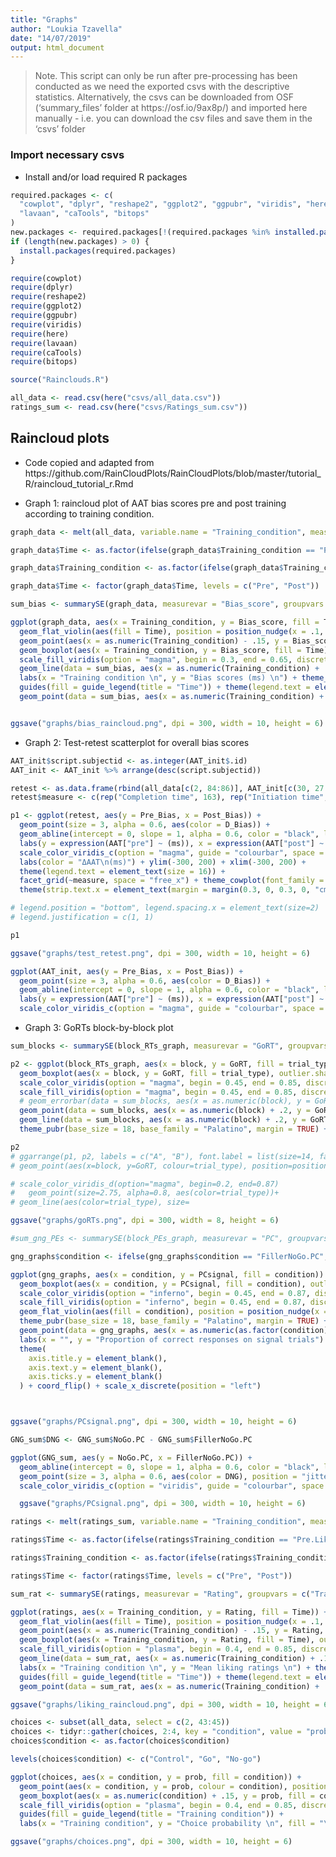 ```yaml
---
title: "Graphs"
author: "Loukia Tzavella"
date: "14/07/2019"
output: html_document
---
```


> Note. This script can only be run after pre-processing has been conducted as we need the exported csvs with the descriptive statistics. Alternatively, the csvs can be downloaded from OSF ('summary_files' folder at https://osf.io/9ax8p/) and imported here manually - i.e. you can download the csv files and save them in the 'csvs' folder

### Import necessary csvs 

* Install and/or load required R packages 

```r
required.packages <- c(
  "cowplot", "dplyr", "reshape2", "ggplot2", "ggpubr", "viridis", "here",
  "lavaan", "caTools", "bitops"
)
new.packages <- required.packages[!(required.packages %in% installed.packages()[, "Package"])]
if (length(new.packages) > 0) {
  install.packages(required.packages)
}

require(cowplot)
require(dplyr)
require(reshape2)
require(ggplot2)
require(ggpubr)
require(viridis)
require(here)
require(lavaan)
require(caTools)
require(bitops)

source("Rainclouds.R")
```

```r
all_data <- read.csv(here("csvs/all_data.csv"))
ratings_sum <- read.csv(here("csvs/Ratings_sum.csv"))
```

## Raincloud plots

* Code copied and adapted from https://github.com/RainCloudPlots/RainCloudPlots/blob/master/tutorial_R/raincloud_tutorial_r.Rmd 

* Graph 1: raincloud plot of AAT bias scores pre and post training according to training condition. 

```r
graph_data <- melt(all_data, variable.name = "Training_condition", measure.vars = c("Pre_Go_bias", "Pre_NoGo_bias", "Pre_Filler_bias", "Post_Go_bias", "Post_NoGo_bias", "Post_Filler_bias"), value.name = "Bias_score")

graph_data$Time <- as.factor(ifelse(graph_data$Training_condition == "Pre_Go_bias" | graph_data$Training_condition == "Pre_NoGo_bias" | graph_data$Training_condition == "Pre_Filler_bias", "Pre", "Post"))

graph_data$Training_condition <- as.factor(ifelse(graph_data$Training_condition == "Pre_Go_bias" | graph_data$Training_condition == "Post_Go_bias", "Go", ifelse(graph_data$Training_condition == "Pre_NoGo_bias" | graph_data$Training_condition == "Post_NoGo_bias", "No-go", "Control")))

graph_data$Time <- factor(graph_data$Time, levels = c("Pre", "Post"))
```

```r
sum_bias <- summarySE(graph_data, measurevar = "Bias_score", groupvars = c("Training_condition", "Time"))
```

```r
ggplot(graph_data, aes(x = Training_condition, y = Bias_score, fill = Time)) +
  geom_flat_violin(aes(fill = Time), position = position_nudge(x = .1, y = 0), adjust = 1.5, trim = TRUE, alpha = 0.7, colour = NA, show.legend = FALSE) +
  geom_point(aes(x = as.numeric(Training_condition) - .15, y = Bias_score, colour = Time), position = position_jitter(width = .05), size = 1.25, shape = 20, alpha = 0.8, show.legend = FALSE) +
  geom_boxplot(aes(x = Training_condition, y = Bias_score, fill = Time), outlier.shape = NA, alpha = 0.8, width = .1, colour = "black") +
  scale_fill_viridis(option = "magma", begin = 0.3, end = 0.65, discrete = TRUE) + scale_color_viridis(option = "magma", begin = 0.3, end = 0.65, discrete = TRUE) +
  geom_line(data = sum_bias, aes(x = as.numeric(Training_condition) + .1, y = Bias_score_mean, group = Time, colour = Time), linetype = 3, show.legend = FALSE, size = 0.75) +
  labs(x = "Training condition \n", y = "Bias scores (ms) \n") + theme_pubr(base_family = "Palatino", base_size = 14) +
  guides(fill = guide_legend(title = "Time")) + theme(legend.text = element_text(size = 14)) +
  geom_point(data = sum_bias, aes(x = as.numeric(Training_condition) + .1, y = Bias_score_mean, group = Time, colour = Time), shape = 22, size = 2, color = "black")


ggsave("graphs/bias_raincloud.png", dpi = 300, width = 10, height = 6)
```

* Graph 2: Test-retest scatterplot for overall bias scores

```r
AAT_init$script.subjectid <- as.integer(AAT_init$.id)
AAT_init <- AAT_init %>% arrange(desc(script.subjectid))

retest <- as.data.frame(rbind(all_data[c(2, 84:86)], AAT_init[c(30, 27:29)]))
retest$measure <- c(rep("Completion time", 163), rep("Initiation time", 163))
```


```r
p1 <- ggplot(retest, aes(y = Pre_Bias, x = Post_Bias)) +
  geom_point(size = 3, alpha = 0.6, aes(color = D_Bias)) +
  geom_abline(intercept = 0, slope = 1, alpha = 0.6, color = "black", lwd = 0.55) +
  labs(y = expression(AAT["pre"] ~ (ms)), x = expression(AAT["post"] ~ (ms))) +
  scale_color_viridis_c(option = "magma", guide = "colourbar", space = "Lab", begin = 0, end = 0.85, direction = 1) +
  labs(color = "ΔAAT\n(ms)") + ylim(-300, 200) + xlim(-300, 200) +
  theme(legend.text = element_text(size = 16)) +
  facet_grid(~measure, space = "free_x") + theme_cowplot(font_family = "Palatino", font_size = 18) +
  theme(strip.text.x = element_text(margin = margin(0.3, 0, 0.3, 0, "cm")), legend.text.align = 1, panel.spacing = unit(3, "lines"))

# legend.position = "bottom", legend.spacing.x = element_text(size=2)
# legend.justification = c(1, 1)

p1

ggsave("graphs/test_retest.png", dpi = 300, width = 10, height = 6)
```

```r
ggplot(AAT_init, aes(y = Pre_Bias, x = Post_Bias)) +
  geom_point(size = 3, alpha = 0.6, aes(color = D_Bias)) +
  geom_abline(intercept = 0, slope = 1, alpha = 0.6, color = "black", lwd = 0.55) +
  labs(y = expression(AAT["pre"] ~ (ms)), x = expression(AAT["post"] ~ (ms))) +
  scale_color_viridis_c(option = "magma", guide = "colourbar", space = "Lab", begin = 0, end = 0.85, direction = 1) + theme_pubr(base_family = "Palatino", base_size = 18, margin = TRUE, legend = "right") + labs(color = ~Delta ~ AAT) + ylim(-300, 200) + xlim(-300, 200) + theme(legend.text.align = 1) + theme(legend.text = element_text(size = 16))
```

* Graph 3: GoRTs block-by-block plot

```r
sum_blocks <- summarySE(block_RTs_graph, measurevar = "GoRT", groupvars = c("trial_type", "block"))

p2 <- ggplot(block_RTs_graph, aes(x = block, y = GoRT, fill = trial_type)) +
  geom_boxplot(aes(x = block, y = GoRT, fill = trial_type), outlier.shape = NA, alpha = 0.85, width = .3, colour = "black") +
  scale_color_viridis(option = "magma", begin = 0.45, end = 0.85, discrete = TRUE) +
  scale_fill_viridis(option = "magma", begin = 0.45, end = 0.85, discrete = TRUE) +
  # geom_errorbar(data = sum_blocks, aes(x = as.numeric(block), y = GoRT_mean, group = trial_type, colour = trial_type, ymin = GoRT_mean-se, ymax = GoRT_mean+se), width = .05) +
  geom_point(data = sum_blocks, aes(x = as.numeric(block) + .2, y = GoRT_mean, group = trial_type, colour = trial_type), shape = 22, size = 2, show.legend = FALSE, color = "black") +
  geom_line(data = sum_blocks, aes(x = as.numeric(block) + .2, y = GoRT_mean, group = trial_type, colour = trial_type), linetype = 3, alpha = 0.8, show.legend = FALSE, size = 0.65) + labs(x = "Block \n", y = "Mean GoRTs (ms) \n") +
  theme_pubr(base_size = 18, base_family = "Palatino", margin = TRUE) + guides(fill = guide_legend(title = "Trial type")) + theme(legend.text = element_text(size = 16))

p2
# ggarrange(p1, p2, labels = c("A", "B"), font.label = list(size=14, family="Palatino"), nrow = 1, ncol=2)
# geom_point(aes(x=block, y=GoRT, colour=trial_type), position=position_jitter(width = .05), size = 1.25, shape = 20, alpha=0.8, show.legend = FALSE)

# scale_color_viridis_d(option="magma", begin=0.2, end=0.87)
#   geom_point(size=2.75, alpha=0.8, aes(color=trial_type))+
# geom_line(aes(color=trial_type), size=

ggsave("graphs/goRTs.png", dpi = 300, width = 8, height = 6)
```

```r
#sum_gng_PEs <- summarySE(block_PEs_graph, measurevar = "PC", groupvars = c("trial_type", "blocks"))

gng_graphs$condition <- ifelse(gng_graphs$condition == "FillerNoGo.PC", "Signal (control)", "Signal (no-go)")

ggplot(gng_graphs, aes(x = condition, y = PCsignal, fill = condition)) +
  geom_boxplot(aes(x = condition, y = PCsignal, fill = condition), outlier.shape = NA, alpha = 0.85, width = .1, colour = "black") +
  scale_color_viridis(option = "inferno", begin = 0.45, end = 0.87, discrete = TRUE) +
  scale_fill_viridis(option = "inferno", begin = 0.45, end = 0.87, discrete = TRUE) +
  geom_flat_violin(aes(fill = condition), position = position_nudge(x = .3, y = 0), adjust = 1.5, trim = TRUE, alpha = 0.7, colour = NA, show.legend = FALSE) +
  theme_pubr(base_size = 18, base_family = "Palatino", margin = TRUE) + guides(fill = guide_legend(title = "Trial type")) +
  geom_point(data = gng_graphs, aes(x = as.numeric(as.factor(condition)) + .2, y = PCsignal, group = condition, colour = condition), alpha = 0.6, size = 1.25, show.legend = FALSE, position = position_jitter(width = 0.05)) +
  labs(x = "", y = "Proportion of correct responses on signal trials") + theme(legend.text = element_text(size = 18)) +
  theme(
    axis.title.y = element_blank(),
    axis.text.y = element_blank(),
    axis.ticks.y = element_blank()
  ) + coord_flip() + scale_x_discrete(position = "left")



ggsave("graphs/PCsignal.png", dpi = 300, width = 10, height = 6)
```


```r
GNG_sum$DNG <- GNG_sum$NoGo.PC - GNG_sum$FillerNoGo.PC

ggplot(GNG_sum, aes(y = NoGo.PC, x = FillerNoGo.PC)) +
  geom_abline(intercept = 0, slope = 1, alpha = 0.6, color = "black", lwd = 0.55) +
  geom_point(size = 3, alpha = 0.6, aes(color = DNG), position = "jitter") + labs(y = expression(PCsignal[nogo]), x = expression(PCsignal["control-nogo"])) +
  scale_color_viridis_c(option = "viridis", guide = "colourbar", space = "Lab", begin = 0, end = 0.85, direction = 1) + theme_pubr(base_family = "Palatino", base_size = 18, margin = TRUE, legend = "right") + labs(color = ~Delta) + ylim(0.7, 1.02) + xlim(0.7, 1.02) + theme(legend.text.align = 1) + theme(legend.text = element_text(size = 16)) +

  ggsave("graphs/PCsignal.png", dpi = 300, width = 10, height = 6)
```

```r
ratings <- melt(ratings_sum, variable.name = "Training_condition", measure.vars = c("Pre.Liking.Go", "Pre.Liking.Nogo", "Pre.Liking.Filler", "Post.Liking.Go", "Post.Liking.Nogo", "Post.Liking.Filler"), value.name = "Rating")

ratings$Time <- as.factor(ifelse(ratings$Training_condition == "Pre.Liking.Go" | ratings$Training_condition == "Pre.Liking.Nogo" | ratings$Training_condition == "Pre.Liking.Filler", "Pre", "Post"))

ratings$Training_condition <- as.factor(ifelse(ratings$Training_condition == "Pre.Liking.Go" | ratings$Training_condition == "Post.Liking.Go", "Go", ifelse(ratings$Training_condition == "Pre.Liking.Nogo" | ratings$Training_condition == "Post.Liking.Nogo", "No-go", "Control")))

ratings$Time <- factor(ratings$Time, levels = c("Pre", "Post"))
```

```r
sum_rat <- summarySE(ratings, measurevar = "Rating", groupvars = c("Training_condition", "Time"))
```

```r
ggplot(ratings, aes(x = Training_condition, y = Rating, fill = Time)) +
  geom_flat_violin(aes(fill = Time), position = position_nudge(x = .1, y = 0), adjust = 1.5, trim = TRUE, alpha = 0.7, colour = NA, show.legend = FALSE) +
  geom_point(aes(x = as.numeric(Training_condition) - .15, y = Rating, colour = Time), position = position_jitter(width = .05), size = 1.25, shape = 20, alpha = 0.8, show.legend = FALSE) +
  geom_boxplot(aes(x = Training_condition, y = Rating, fill = Time), outlier.shape = NA, alpha = 0.8, width = .1, colour = "black") +
  scale_fill_viridis(option = "plasma", begin = 0.4, end = 0.85, discrete = TRUE) + scale_color_viridis(option = "plasma", begin = 0.4, end = 0.85, discrete = TRUE) +
  geom_line(data = sum_rat, aes(x = as.numeric(Training_condition) + .1, y = Rating_mean, group = Time, colour = Time), linetype = 3, show.legend = FALSE, size = 0.75) +
  labs(x = "Training condition \n", y = "Mean liking ratings \n") + theme_pubr(base_family = "Palatino", base_size = 14) +
  guides(fill = guide_legend(title = "Time")) + theme(legend.text = element_text(size = 14)) +
  geom_point(data = sum_rat, aes(x = as.numeric(Training_condition) + .1, y = Rating_mean, group = Time, colour = Time), shape = 22, size = 2, color = "black")

ggsave("graphs/liking_raincloud.png", dpi = 300, width = 10, height = 6)
```


```r
choices <- subset(all_data, select = c(2, 43:45))
choices <- tidyr::gather(choices, 2:4, key = "condition", value = "prob")
choices$condition <- as.factor(choices$condition)

levels(choices$condition) <- c("Control", "Go", "No-go")

ggplot(choices, aes(x = condition, y = prob, fill = condition)) +
  geom_point(aes(x = condition, y = prob, colour = condition), position = position_jitter(width = .05), size = 2, shape = 20, alpha = 0.8, show.legend = FALSE) +
  geom_boxplot(aes(x = as.numeric(condition) + .15, y = prob, fill = condition), outlier.shape = NA, alpha = 0.8, width = .1, colour = "black") +
  scale_fill_viridis(option = "plasma", begin = 0.4, end = 0.85, discrete = TRUE) + scale_color_viridis(option = "plasma", begin = 0.4, end = 0.85, discrete = TRUE) +
  guides(fill = guide_legend(title = "Training condition")) +
  labs(x = "Training condition", y = "Choice probability \n", fill = "\n") + theme_pubr(base_family = "Palatino", base_size = 18) + theme(legend.text = element_text(size = 18))

ggsave("graphs/choices.png", dpi = 300, width = 10, height = 6)
```




